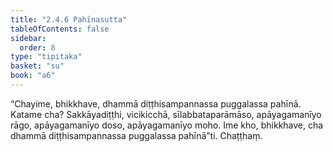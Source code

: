```yaml
---
title: "2.4.6 Pahīnasutta"
tableOfContents: false
sidebar:
  order: 8
type: "tipitaka"
basket: "su"
book: "a6"
---
```



<DynamicBreadcrumb />

<Division number="90" book="a6">

<Paragraph number="699" book="a6">
“Chayime, bhikkhave, dhammā diṭṭhisampannassa puggalassa pahīnā. Katame cha? Sakkāyadiṭṭhi, vicikicchā, sīlabbataparāmāso, apāyagamanīyo rāgo, apāyagamanīyo doso, apāyagamanīyo moho. Ime kho, bhikkhave, cha dhammā diṭṭhisampannassa puggalassa pahīnā”ti.

</Paragraph>
</Division>

<Paragraph number="700" type="center" book="a6">
Chaṭṭhaṃ.
</Paragraph>